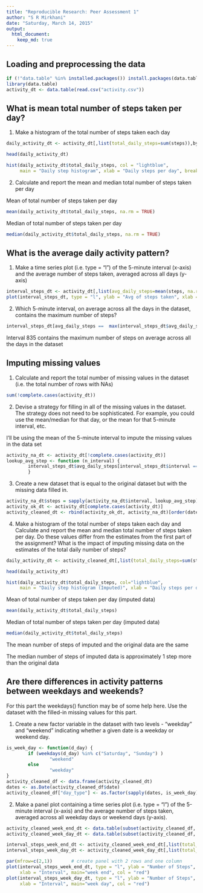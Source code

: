 ```yaml
---
title: "Reproducible Research: Peer Assessment 1"
author: "S R Mirkhani"
date: "Saturday, March 14, 2015"
output: 
  html_document:
    keep_md: true
---
```



## Loading and preprocessing the data


```r
if (!"data.table" %in% installed.packages()) install.packages(data.table)
library(data.table)
activity_dt <- data.table(read.csv("activity.csv"))
```

## What is mean total number of steps taken per day?
1. Make a histogram of the total number of steps taken each day  
```r
daily_activity_dt <- activity_dt[,list(total_daily_steps=sum(steps)),by=date]

head(daily_activity_dt)

hist(daily_activity_dt$total_daily_steps, col = "lightblue",
     main = "Daily step histogram", xlab = "Daily steps per day", breaks = 30)
```
  
2. Calculate and report the mean and median total number of steps taken
per day  
  
Mean of total number of steps taken per day
```r
mean(daily_activity_dt$total_daily_steps, na.rm = TRUE)
```
  
Median of total number of steps taken per day
```r
median(daily_activity_dt$total_daily_steps, na.rm = TRUE)
```

## What is the average daily activity pattern?
1. Make a time series plot (i.e. type = "l") of the 5-minute interval (x-axis)
and the average number of steps taken, averaged across all days (y-axis)  
```r
interval_steps_dt <- activity_dt[,list(avg_daily_steps=mean(steps, na.rm = TRUE)),by=interval]
plot(interval_steps_dt, type = "l", ylab = "Avg of steps taken", xlab = "Interval")
```
  
2. Which 5-minute interval, on average across all the days in the dataset,
contains the maximum number of steps?  
```r
interval_steps_dt[avg_daily_steps ==  max(interval_steps_dt$avg_daily_steps)]
```

Interval 835 contains the maximum number of steps on average across all the 
days in the dataset

## Imputing missing values
1. Calculate and report the total number of missing values in the dataset
(i.e. the total number of rows with NAs)  
```r
sum(!complete.cases(activity_dt))
```
  
2. Devise a strategy for filling in all of the missing values in the dataset. The
strategy does not need to be sophisticated. For example, you could use
the mean/median for that day, or the mean for that 5-minute interval, etc.

I'll be using the mean of the 5-minute interval to impute the missing values in 
the data set

```r
activity_na_dt <- activity_dt[!complete.cases(activity_dt)]
lookup_avg_step <- function (n_interval) {
        interval_steps_dt$avg_daily_steps[interval_steps_dt$interval == n_interval]
        }
```
  
3. Create a new dataset that is equal to the original dataset but with the
missing data filled in.
```r
activity_na_dt$steps = sapply(activity_na_dt$interval, lookup_avg_step)
activity_ok_dt <- activity_dt[complete.cases(activity_dt)]
activity_cleaned_dt <- rbind(activity_ok_dt, activity_na_dt)[order(date, interval)]
```
  
4. Make a histogram of the total number of steps taken each day and Calculate
and report the mean and median total number of steps taken per day. Do
these values differ from the estimates from the first part of the assignment?
What is the impact of imputing missing data on the estimates of the total
daily number of steps?
```r
daily_activity_dt <- activity_cleaned_dt[,list(total_daily_steps=sum(steps, na.rm = TRUE)),by=date]

head(daily_activity_dt)
```
```r
hist(daily_activity_dt$total_daily_steps, col="lightblue",
     main = "Daily step histogram (Imputed)", xlab = "Daily steps per day", breaks = 30)

```
  
Mean of total number of steps taken per day (imputed data)
  
```r
mean(daily_activity_dt$total_daily_steps)

```
  
Median of total number of steps taken per day (imputed data)
  
```r
median(daily_activity_dt$total_daily_steps)
```
  
The mean number of steps of imputed and the original data are the same
  
The median number of steps of imputed data is approximately 1 step more than
the original data


## Are there differences in activity patterns between weekdays and weekends?

For this part the weekdays() function may be of some help here. Use the dataset
with the filled-in missing values for this part.
  
1. Create a new factor variable in the dataset with two levels - "weekday"
and "weekend" indicating whether a given date is a weekday or weekend
day.
```r
is_week_day <- function(d_day) {
        if (weekdays(d_day) %in% c("Saturday", "Sunday") )
                "weekend"
        else
                "weekday"
}
activity_cleaned_df <- data.frame(activity_cleaned_dt)
dates <- as.Date(activity_cleaned_df$date)
activity_cleaned_df["day_type"] <- as.factor(sapply(dates, is_week_day))
```
  
2. Make a panel plot containing a time series plot (i.e. type = "l") of the
5-minute interval (x-axis) and the average number of steps taken, averaged
across all weekday days or weekend days (y-axis).
```r

activity_cleaned_week_end_dt <- data.table(subset(activity_cleaned_df, day_type == "weekend"))
activity_cleaned_week_day_dt <- data.table(subset(activity_cleaned_df, day_type == "weekday"))

interval_steps_week_end_dt <- activity_cleaned_week_end_dt[,list(total_daily_steps=sum(steps)),by=interval]
interval_steps_week_day_dt <- activity_cleaned_week_day_dt[,list(total_daily_steps=sum(steps)),by=interval]

par(mfrow=c(2,1))       # create panel with 2 rows and one column
plot(interval_steps_week_end_dt, type = "l", ylab = "Number of Steps", 
     xlab = "Interval", main="week end", col = "red")
plot(interval_steps_week_day_dt, type = "l", ylab = "Number of Steps",
     xlab = "Interval", main="week day", col = "red")
```
